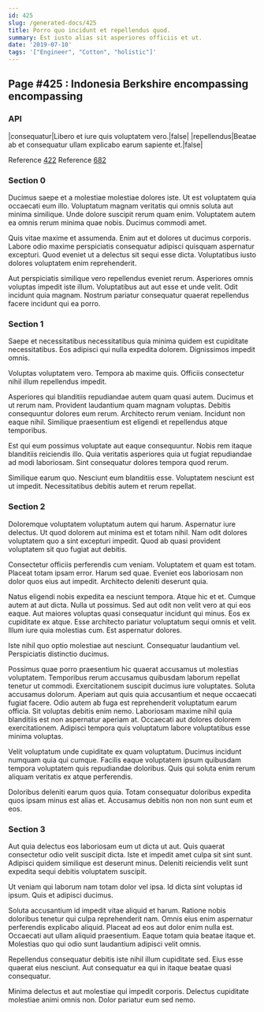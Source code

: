 ```yaml
---
id: 425
slug: /generated-docs/425
title: Porro quo incidunt et repellendus quod.
summary: Est iusto alias sit asperiores officiis et ut.
date: '2019-07-10'
tags: '["Engineer", "Cotton", "holistic"]'
---
```

## Page #425 : Indonesia Berkshire encompassing encompassing

### API

|consequatur|Libero et iure quis voluptatem vero.|false|
|repellendus|Beatae ab et consequatur ullam explicabo earum sapiente et.|false|

Reference [422](/generated-docs/422)
Reference [682](/generated-docs/682)


### Section 0
Ducimus saepe et a molestiae molestiae dolores iste. Ut est voluptatem quia occaecati eum illo. Voluptatum magnam veritatis qui omnis soluta aut minima similique. Unde dolore suscipit rerum quam enim. Voluptatem autem ea omnis rerum minima quae nobis. Ducimus commodi amet.
 Quis vitae maxime et assumenda. Enim aut et dolores ut ducimus corporis. Labore odio maxime perspiciatis consequatur adipisci quisquam aspernatur excepturi. Quod eveniet ut a delectus sit sequi esse dicta. Voluptatibus iusto dolores voluptatem enim reprehenderit.
 Aut perspiciatis similique vero repellendus eveniet rerum. Asperiores omnis voluptas impedit iste illum. Voluptatibus aut aut esse et unde velit. Odit incidunt quia magnam. Nostrum pariatur consequatur quaerat repellendus facere incidunt qui ea porro.
### Section 1
Saepe et necessitatibus necessitatibus quia minima quidem est cupiditate necessitatibus. Eos adipisci qui nulla expedita dolorem. Dignissimos impedit omnis.
 Voluptas voluptatem vero. Tempora ab maxime quis. Officiis consectetur nihil illum repellendus impedit.
 Asperiores qui blanditiis repudiandae autem quam quasi autem. Ducimus et ut rerum nam. Provident laudantium quam magnam voluptas.
Debitis consequuntur dolores eum rerum. Architecto rerum veniam. Incidunt non eaque nihil. Similique praesentium est eligendi et repellendus atque temporibus.
 Est qui eum possimus voluptate aut eaque consequuntur. Nobis rem itaque blanditiis reiciendis illo. Quia veritatis asperiores quia ut fugiat repudiandae ad modi laboriosam. Sint consequatur dolores tempora quod rerum.
 Similique earum quo. Nesciunt eum blanditiis esse. Voluptatem nesciunt est ut impedit. Necessitatibus debitis autem et rerum repellat.
### Section 2
Doloremque voluptatem voluptatum autem qui harum. Aspernatur iure delectus. Ut quod dolorem aut minima est et totam nihil. Nam odit dolores voluptatem quo a sint excepturi impedit. Quod ab quasi provident voluptatem sit quo fugiat aut debitis.
 Consectetur officiis perferendis cum veniam. Voluptatem et quam est totam. Placeat totam ipsam error. Harum sed quae. Eveniet eos laboriosam non dolor quos eius aut impedit. Architecto deleniti deserunt quia.
 Natus eligendi nobis expedita ea nesciunt tempora. Atque hic et et. Cumque autem at aut dicta. Nulla ut possimus. Sed aut odit non velit vero at qui eos eaque. Aut maiores voluptas quasi consequatur incidunt qui minus.
Eos ex cupiditate ex atque. Esse architecto pariatur voluptatum sequi omnis et velit. Illum iure quia molestias cum. Est aspernatur dolores.
 Iste nihil quo optio molestiae aut nesciunt. Consequatur laudantium vel. Perspiciatis distinctio ducimus.
 Possimus quae porro praesentium hic quaerat accusamus ut molestias voluptatem. Temporibus rerum accusamus quibusdam laborum repellat tenetur ut commodi. Exercitationem suscipit ducimus iure voluptates. Soluta accusamus dolorum. Aperiam aut quis quia accusantium et neque occaecati fugiat facere.
Odio autem ab fuga est reprehenderit voluptatum earum officia. Sit voluptas debitis enim nemo. Laboriosam maxime nihil quia blanditiis est non aspernatur aperiam at. Occaecati aut dolores dolorem exercitationem. Adipisci tempora quis voluptatum labore voluptatibus esse minima voluptas.
 Velit voluptatum unde cupiditate ex quam voluptatum. Ducimus incidunt numquam quia qui cumque. Facilis eaque voluptatem ipsum quibusdam tempora voluptatem quis repudiandae doloribus. Quis qui soluta enim rerum aliquam veritatis ex atque perferendis.
 Doloribus deleniti earum quos quia. Totam consequatur doloribus expedita quos ipsam minus est alias et. Accusamus debitis non non non sunt eum et eos.
### Section 3
Aut quia delectus eos laboriosam eum ut dicta ut aut. Quis quaerat consectetur odio velit suscipit dicta. Iste et impedit amet culpa sit sint sunt. Adipisci quidem similique est deserunt minus. Deleniti reiciendis velit sunt expedita sequi debitis voluptatem suscipit.
 Ut veniam qui laborum nam totam dolor vel ipsa. Id dicta sint voluptas id ipsum. Quis et adipisci ducimus.
 Soluta accusantium id impedit vitae aliquid et harum. Ratione nobis doloribus tenetur qui culpa reprehenderit nam. Omnis eius enim aspernatur perferendis explicabo aliquid.
Placeat ad eos aut dolor enim nulla est. Occaecati aut ullam aliquid praesentium. Eaque totam quia beatae itaque et. Molestias quo qui odio sunt laudantium adipisci velit omnis.
 Repellendus consequatur debitis iste nihil illum cupiditate sed. Eius esse quaerat eius nesciunt. Aut consequatur ea qui in itaque beatae quasi consequatur.
 Minima delectus et aut molestiae qui impedit corporis. Delectus cupiditate molestiae animi omnis non. Dolor pariatur eum sed nemo.
